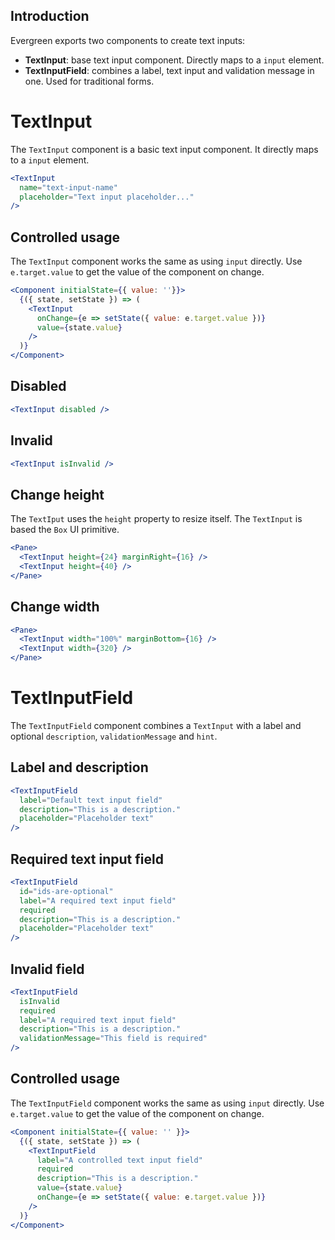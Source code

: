 
## Introduction

Evergreen exports two components to create text inputs:

* **TextInput**: base text input component. Directly maps to a `input` element.
* **TextInputField**: combines a label, text input and validation message in one. Used for traditional forms.

# TextInput

The `TextInput` component is a basic text input component. 
It directly maps to a `input` element.

```jsx
<TextInput
  name="text-input-name"
  placeholder="Text input placeholder..."
/>
```

## Controlled usage

The `TextInput` component works the same as using `input` directly.
Use `e.target.value` to get the value of the component on change. 

```jsx
<Component initialState={{ value: ''}}>
  {({ state, setState }) => (
    <TextInput
      onChange={e => setState({ value: e.target.value })}
      value={state.value}
    />
  )}
</Component>
```

## Disabled

```jsx
<TextInput disabled />
```


## Invalid

```jsx
<TextInput isInvalid />
```

## Change height

The `TextIput` uses the `height` property to resize itself.
The `TextInput` is based the `Box` UI primitive.

```jsx
<Pane>
  <TextInput height={24} marginRight={16} />
  <TextInput height={40} />
</Pane>
```

## Change width


```jsx
<Pane>
  <TextInput width="100%" marginBottom={16} />
  <TextInput width={320} />
</Pane>
```

<PropsTable of="TextInput" />

# TextInputField

The `TextInputField` component combines a `TextInput` with a label and optional
`description`, `validationMessage` and `hint`.


## Label and description

```jsx
<TextInputField
  label="Default text input field"
  description="This is a description."
  placeholder="Placeholder text"
/>
```

## Required text input field

```jsx
<TextInputField
  id="ids-are-optional"
  label="A required text input field"
  required
  description="This is a description."
  placeholder="Placeholder text"
/>
```

## Invalid field

```jsx
<TextInputField
  isInvalid
  required
  label="A required text input field"
  description="This is a description."
  validationMessage="This field is required"
/>
```

## Controlled usage

The `TextInputField` component works the same as using `input` directly.
Use `e.target.value` to get the value of the component on change. 

```jsx
<Component initialState={{ value: '' }}>
  {({ state, setState }) => (
    <TextInputField
      label="A controlled text input field"
      required
      description="This is a description."
      value={state.value}
      onChange={e => setState({ value: e.target.value })}
    />
  )}
</Component>
```

<PropsTable of="TextInputField" />